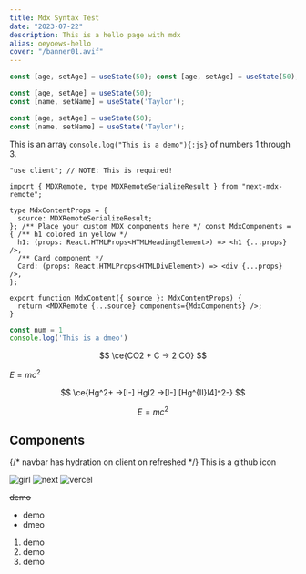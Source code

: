 ```yaml
---
title: Mdx Syntax Test
date: "2023-07-22"
description: This is a hello page with mdx
alias: oeyoews-hello
cover: "/banner01.avif"
---
```


```js showLineNumbers
const [age, setAge] = useState(50); const [age, setAge] = useState(50); const [age, setAge] = useState(50); const [name, setName] = useState('Taylor');
```

```js title="hello.js" {1,2} caption="show line highlight"
const [age, setAge] = useState(50);
const [name, setName] = useState('Taylor');
```

```js /age/#v /name/#v /setAge/#s /setName/#s /50/#i /'Taylor'/#i
const [age, setAge] = useState(50);
const [name, setName] = useState('Taylor');
```

This is an array `console.log("This is a demo"){:js}` of numbers 1 through 3.

```tsx title="main.tsx" caption="This is a dmeo for tsx"
"use client"; // NOTE: This is required!

import { MDXRemote, type MDXRemoteSerializeResult } from "next-mdx-remote";

type MdxContentProps = {
  source: MDXRemoteSerializeResult;
}; /** Place your custom MDX components here */ const MdxComponents = { /** h1 colored in yellow */
  h1: (props: React.HTMLProps<HTMLHeadingElement>) => <h1 {...props} />,
  /** Card component */
  Card: (props: React.HTMLProps<HTMLDivElement>) => <div {...props} />,
};

export function MdxContent({ source }: MdxContentProps) {
  return <MDXRemote {...source} components={MdxComponents} />;
}
```

```js
const num = 1
console.log('This is a dmeo')
```

$$
\ce{CO2 + C -> 2 CO}
$$

$E=mc^2$

$$
\ce{Hg^2+ ->[I-] HgI2 ->[I-] [Hg^{II}I4]^2-}
$$


$$
E = mc^2
$$

## Components

{/* navbar has hydration on client on refreshed */}
This is a github icon
<Star />

<Image src="/girl.avif" width={256} height={256} alt="girl" />
<Image src="/next.svg" width={256} height={256} alt="next"/>
<Image src="/vercel.svg" width={256} height={256} alt="vercel"/>

~~demo~~

* demo
* dmeo

1. demo
2. demo
  1. demo
